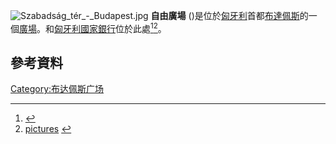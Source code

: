 [[File:Szabadság_tér_-_Budapest.jpg|thumb]]
'''自由廣場''' ({{lang-hu|'''Szabadság tér'''}})是位於[[匈牙利|匈牙利]]首都[[布達佩斯|布達佩斯]]的一個[[廣場|廣場]]。{{Link-de|美國駐匈牙利大使館|Botschaft der Vereinigten Staaten in Budapest}}和[[匈牙利國家銀行|匈牙利國家銀行]]位於此處<ref name=Steves>{{cite book|last=Hewitt|first=Rick Steves & Cameron|title=Rick Steves' Budapest|url=https://archive.org/details/isbn_9781598802177|year=2009|publisher=Avalon Travel|location=Berkeley, Calif.|isbn=9781598802177|edition=1st}}</ref><ref>[http://www.zauberhaftes-ungarn.de/individual/budapest/sehenswertes/freiheitsplatz.htm pictures] {{webarchive|url=https://web.archive.org/web/20141109055131/http://www.zauberhaftes-ungarn.de/individual/budapest/sehenswertes/freiheitsplatz.htm |date=2014-11-09 }}</ref>。
==參考資料==
{{reflist}}
{{coord|47|30|17|N|19|03|01|E|region:HU_type:landmark_source:kolossus-frwiki|display=title}}
[[Category:布达佩斯广场|Category:布达佩斯广场]]